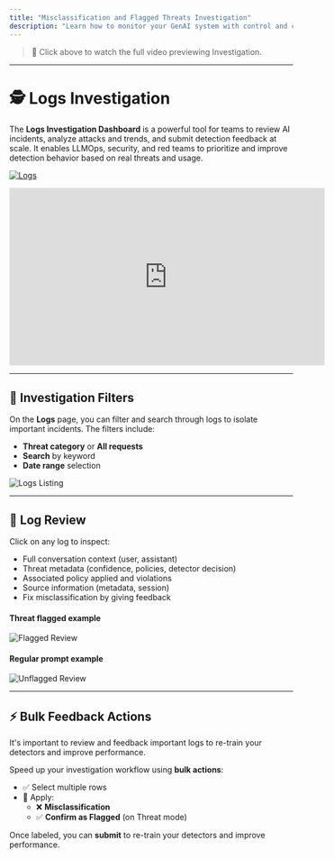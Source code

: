 ```yaml
---
title: "Misclassification and Flagged Threats Investigation"
description: "Learn how to monitor your GenAI system with control and confidence."
---
```


> 🎥 Click above to watch the full video previewing Investigation.

---

# 🕵️ Logs Investigation

The **Logs Investigation Dashboard** is a powerful tool for teams to review AI incidents, analyze attacks and trends, and submit detection feedback at scale. It enables LLMOps, security, and red teams to prioritize and improve detection behavior based on real threats and usage.

[![Logs](./logs-video-preview.png)](https://youtu.be/i8l39Q3D2VE)


<iframe
  width="560"
  height="315"
  src="https://youtu.be/i8l39Q3D2VE"
  title="YouTube video player"
  frameborder="0"
  allow="accelerometer; autoplay; clipboard-write; encrypted-media; gyroscope; picture-in-picture"
  allowfullscreen
></iframe>

---

## 🔎 Investigation Filters

On the **Logs** page, you can filter and search through logs to isolate important incidents. The filters include:

- **Threat category** or **All requests**
- **Search** by keyword
- **Date range** selection

![Logs Listing](./logs-listing.jpeg)

---

## 📝 Log Review

Click on any log to inspect:

- Full conversation context (user, assistant)
- Threat metadata (confidence, policies, detector decision)
- Associated policy applied and violations
- Source information (metadata, session)
- Fix misclassification by giving feedback

#### Threat flagged example
![Flagged Review](./logs-review-flagged.jpeg)

#### Regular prompt example
![Unflagged Review](./logs-review-unflagged.jpeg)

---

## ⚡ Bulk Feedback Actions

It's important to review and feedback important logs to re-train your detectors and improve performance.

Speed up your investigation workflow using **bulk actions**:

- ✅ Select multiple rows  
- 🚩 Apply:
  - ❌ **Misclassification**
  - ✅ **Confirm as Flagged** (on Threat mode)

Once labeled, you can **submit** to re-train your detectors and improve performance.
